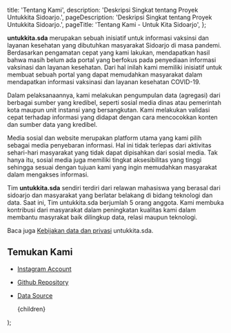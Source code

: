 
  title: 'Tentang Kami',
  description: 'Deskripsi Singkat tentang Proyek Untukkita Sidoarjo.',
  pageDescription: 'Deskripsi Singkat tentang Proyek Untukkita Sidoarjo.',
  pageTitle: 'Tentang Kami - Untuk Kita Sidoarjo',
};

**untukkita.sda** merupakan sebuah inisiatif untuk informasi vaksinsi dan layanan kesehatan yang dibutuhkan masyarakat Sidoarjo di masa pandemi. Berdasarkan pengamatan cepat yang kami lakukan, mendapatkan hasil bahwa masih belum ada portal yang berfokus pada penyediaan informasi vaksinasi dan layanan kesehatan. Dari hal inilah kami memiliki inisiatif untuk membuat sebuah portal yang dapat memudahkan masyarakat dalam mendapatkan informasi vaksinasi dan layanan kesehatan COVID-19.

Dalam pelaksanaannya, kami melakukan pengumpulan data (agregasi) dari berbagai sumber yang kredibel, seperti sosial media dinas atau pemerintah kota maupun unit instansi yang bersangkutan. Kami melakukan validasi cepat terhadap informasi yang didapat dengan cara mencocokkan konten dan sumber data yang kredibel.

Media sosial dan website merupakan platform utama yang kami pilih sebagai media penyebaran informasi. Hal ini tidak terlepas dari aktivitas sehari-hari masyarakat yang tidak dapat dipisahkan dari sosial media. Tak hanya itu, sosial media juga memiliki tingkat aksesibilitas yang tinggi sehingga sesuai dengan tujuan kami yang ingin memudahkan masyarakat dalam mengakses informasi.

Tim **untukkita.sda** sendiri terdiri dari relawan mahasiswa yang berasal dari sidoarjo dan masyarakat yang berlatar belakang di bidang teknologi dan data. Saat ini, Tim untukkita.sda berjumlah 5 orang anggota. Kami membuka kontribusi dari masyarakat dalam peningkatan kualitas kami dalam membantu masyrakat baik dilingkup data, relasi maupun teknologi.

Baca juga [Kebijakan data dan privasi](/kebijakan-data) untukkita.sda.

## Temukan Kami

- [Instagram Account](https://www.instagram.com/untukkita.sda)
- [Github Repository](https://github.com/untukkita-id/sda.untukkita.id)
- [Data Source](https://docs.google.com/spreadsheets/d/1l1O7tE5rY4Uzaa66fX2ULw0wpPUZ-UH5YS7tvgrEWYg/edit?usp=sharing)

  <LayoutMarkdownPages title={meta.title} pageTitle={meta.pageTitle}>
    {children}
  </LayoutMarkdownPages>
);
